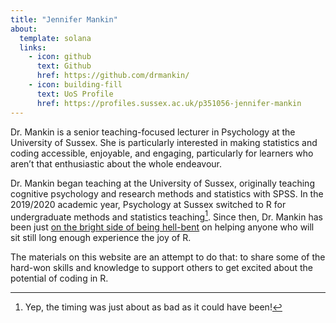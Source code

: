 ```yaml
---
title: "Jennifer Mankin"
about:
  template: solana
  links:
    - icon: github
      text: Github
      href: https://github.com/drmankin/
    - icon: building-fill
      text: UoS Profile
      href: https://profiles.sussex.ac.uk/p351056-jennifer-mankin
---
```


Dr. Mankin is a senior teaching-focused lecturer in Psychology at the University of Sussex. She is particularly interested in making statistics and coding accessible, enjoyable, and engaging, particularly for learners who aren't that enthusiastic about the whole endeavour.

Dr. Mankin began teaching at the University of Sussex, originally teaching cognitive psychology and research methods and statistics with SPSS. In the 2019/2020 academic year, Psychology at Sussex switched to R for undergraduate methods and statistics teaching[^covid]. Since then, Dr. Mankin has been just [on the bright side of being hell-bent](https://www.youtube.com/watch?v=RcohgARJTWQ) on helping anyone who will sit still long enough experience the joy of R.

[^covid]: Yep, the timing was just about as bad as it could have been!

The materials on this website are an attempt to do that: to share some of the hard-won skills and knowledge to support others to get excited about the potential of coding in R.

